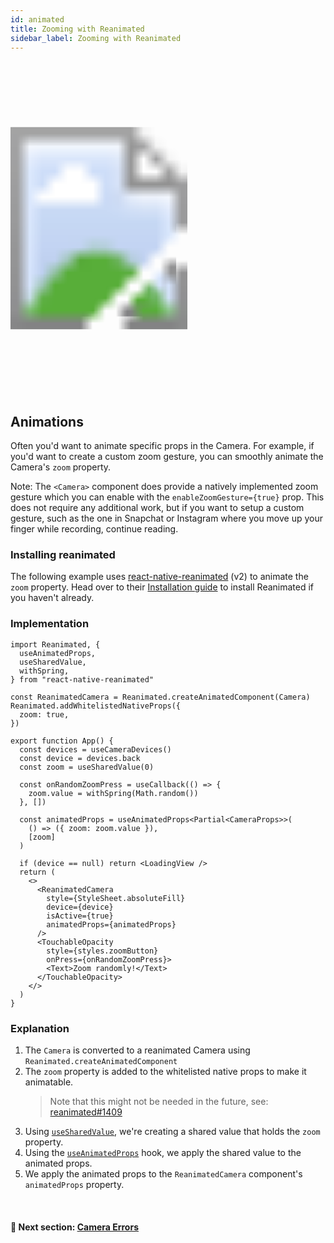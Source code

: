 ```yaml
---
id: animated
title: Zooming with Reanimated
sidebar_label: Zooming with Reanimated
---
```



<div>
  <svg xmlns="http://www.w3.org/2000/svg" width="283" height="535" style={{ float: 'right' }}>
    <image href={useBaseUrl("img/demo.gif")} x="18" y="33" width="247" height="469"  />
    <image href={useBaseUrl("img/frame.png")} width="283" height="535" />
  </svg>
</div>

## Animations

Often you'd want to animate specific props in the Camera. For example, if you'd want to create a custom zoom gesture, you can smoothly animate the Camera's `zoom` property.

Note: The `<Camera>` component does provide a natively implemented zoom gesture which you can enable with the `enableZoomGesture={true}` prop. This does not require any additional work, but if you want to setup a custom gesture, such as the one in Snapchat or Instagram where you move up your finger while recording, continue reading.

### Installing reanimated

The following example uses [react-native-reanimated](https://github.com/software-mansion/react-native-reanimated) (v2) to animate the `zoom` property. Head over to their [Installation guide](https://docs.swmansion.com/react-native-reanimated/docs/installation) to install Reanimated if you haven't already.

### Implementation

```tsx
import Reanimated, {
  useAnimatedProps,
  useSharedValue,
  withSpring,
} from "react-native-reanimated"

const ReanimatedCamera = Reanimated.createAnimatedComponent(Camera)
Reanimated.addWhitelistedNativeProps({
  zoom: true,
})

export function App() {
  const devices = useCameraDevices()
  const device = devices.back
  const zoom = useSharedValue(0)

  const onRandomZoomPress = useCallback(() => {
    zoom.value = withSpring(Math.random())
  }, [])

  const animatedProps = useAnimatedProps<Partial<CameraProps>>(
    () => ({ zoom: zoom.value }),
    [zoom]
  )

  if (device == null) return <LoadingView />
  return (
    <>
      <ReanimatedCamera
        style={StyleSheet.absoluteFill}
        device={device}
        isActive={true}
        animatedProps={animatedProps}
      />
      <TouchableOpacity
        style={styles.zoomButton}
        onPress={onRandomZoomPress}>
        <Text>Zoom randomly!</Text>
      </TouchableOpacity>
    </>
  )
}
```

### Explanation

1. The `Camera` is converted to a reanimated Camera using `Reanimated.createAnimatedComponent`
2. The `zoom` property is added to the whitelisted native props to make it animatable.
    > Note that this might not be needed in the future, see: [reanimated#1409](https://github.com/software-mansion/react-native-reanimated/pull/1409)
3. Using [`useSharedValue`](https://docs.swmansion.com/react-native-reanimated/docs/api/useSharedValue), we're creating a shared value that holds the `zoom` property.
4. Using the [`useAnimatedProps`](https://docs.swmansion.com/react-native-reanimated/docs/api/useAnimatedProps) hook, we apply the shared value to the animated props.
5. We apply the animated props to the `ReanimatedCamera` component's `animatedProps` property.


<br />

#### 🚀 Next section: [Camera Errors](errors)
